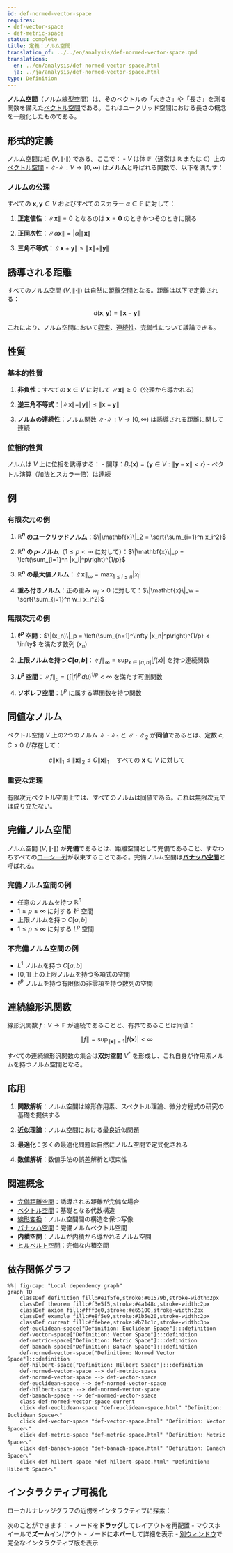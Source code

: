 ```yaml
---
id: def-normed-vector-space
requires:
- def-vector-space
- def-metric-space
status: complete
title: 定義：ノルム空間
translation_of: ../../en/analysis/def-normed-vector-space.qmd
translations:
  en: ../en/analysis/def-normed-vector-space.html
  ja: ../ja/analysis/def-normed-vector-space.html
type: Definition
---
```


**ノルム空間**（ノルム線型空間）は、そのベクトルの「大きさ」や「長さ」を測る関数を備えた[ベクトル空間](../algebra/def-vector-space.qmd)である。これはユークリッド空間における長さの概念を一般化したものである。

## 形式的定義

ノルム空間は組 $(V, \|\cdot\|)$ である。ここで：
- $V$ は体 $\mathbb{F}$（通常は $\mathbb{R}$ または $\mathbb{C}$）上の[ベクトル空間](../algebra/def-vector-space.qmd)
- $\|\cdot\|: V \to [0, \infty)$ は**ノルム**と呼ばれる関数で、以下を満たす：

### ノルムの公理

すべての $\mathbf{x}, \mathbf{y} \in V$ およびすべてのスカラー $\alpha \in \mathbb{F}$ に対して：

1. **正定値性**：$\|\mathbf{x}\| = 0$ となるのは $\mathbf{x} = \mathbf{0}$ のときかつそのときに限る

2. **正同次性**：$\|\alpha \mathbf{x}\| = |\alpha| \|\mathbf{x}\|$

3. **三角不等式**：$\|\mathbf{x} + \mathbf{y}\| \leq \|\mathbf{x}\| + \|\mathbf{y}\|$

## 誘導される距離

すべてのノルム空間 $(V, \|\cdot\|)$ は自然に[距離空間](def-metric-space.qmd)となる。距離は以下で定義される：

$$d(\mathbf{x}, \mathbf{y}) = \|\mathbf{x} - \mathbf{y}\|$$

これにより、ノルム空間において[収束](def-convergence.qmd)、[連続性](def-continuity.qmd)、完備性について議論できる。

## 性質

### 基本的性質

1. **非負性**：すべての $\mathbf{x} \in V$ に対して $\|\mathbf{x}\| \geq 0$（公理から導かれる）

2. **逆三角不等式**：$|\|\mathbf{x}\| - \|\mathbf{y}\|| \leq \|\mathbf{x} - \mathbf{y}\|$

3. **ノルムの連続性**：ノルム関数 $\|\cdot\|: V \to [0, \infty)$ は誘導される距離に関して連続

### 位相的性質

ノルムは $V$ 上に位相を誘導する：
- 開球：$B_r(\mathbf{x}) = \{\mathbf{y} \in V : \|\mathbf{y} - \mathbf{x}\| < r\}$
- ベクトル演算（加法とスカラー倍）は連続

## 例

### 有限次元の例

1. **$\mathbb{R}^n$ のユークリッドノルム**：$\|\mathbf{x}\|_2 = \sqrt{\sum_{i=1}^n x_i^2}$

2. **$\mathbb{R}^n$ の $p$-ノルム**（$1 \leq p < \infty$ に対して）：$\|\mathbf{x}\|_p = \left(\sum_{i=1}^n |x_i|^p\right)^{1/p}$

3. **$\mathbb{R}^n$ の最大値ノルム**：$\|\mathbf{x}\|_\infty = \max_{1 \leq i \leq n} |x_i|$

4. **重み付きノルム**：正の重み $w_i > 0$ に対して：$\|\mathbf{x}\|_w = \sqrt{\sum_{i=1}^n w_i x_i^2}$

### 無限次元の例

1. **$\ell^p$ 空間**：$\|(x_n)\|_p = \left(\sum_{n=1}^\infty |x_n|^p\right)^{1/p} < \infty$ を満たす数列 $(x_n)$

2. **上限ノルムを持つ $C[a,b]$**：$\|f\|_\infty = \sup_{x \in [a,b]} |f(x)|$ を持つ連続関数

3. **$L^p$ 空間**：$\|f\|_p = \left(\int |f|^p \, d\mu\right)^{1/p} < \infty$ を満たす可測関数

4. **ソボレフ空間**：$L^p$ に属する導関数を持つ関数

## 同値なノルム

ベクトル空間 $V$ 上の2つのノルム $\|\cdot\|_1$ と $\|\cdot\|_2$ が**同値**であるとは、定数 $c, C > 0$ が存在して：

$$c\|\mathbf{x}\|_1 \leq \|\mathbf{x}\|_2 \leq C\|\mathbf{x}\|_1 \quad \text{すべての } \mathbf{x} \in V \text{ に対して}$$

### 重要な定理
有限次元ベクトル空間上では、すべてのノルムは同値である。これは無限次元では成り立たない。

## 完備ノルム空間

ノルム空間 $(V, \|\cdot\|)$ が**完備**であるとは、距離空間として完備であること、すなわちすべての[コーシー列](def-cauchy-sequence.qmd)が収束することである。完備ノルム空間は**[バナッハ空間](def-banach-space.qmd)**と呼ばれる。

### 完備ノルム空間の例
- 任意のノルムを持つ $\mathbb{R}^n$
- $1 \leq p \leq \infty$ に対する $\ell^p$ 空間
- 上限ノルムを持つ $C[a,b]$
- $1 \leq p \leq \infty$ に対する $L^p$ 空間

### 不完備ノルム空間の例
- $L^1$ ノルムを持つ $C[a,b]$
- $[0,1]$ 上の上限ノルムを持つ多項式の空間
- $\ell^p$ ノルムを持つ有限個の非零項を持つ数列の空間

## 連続線形汎関数

線形汎関数 $f: V \to \mathbb{F}$ が連続であることと、有界であることは同値：

$$\|f\| = \sup_{\|\mathbf{x}\| = 1} |f(\mathbf{x})| < \infty$$

すべての連続線形汎関数の集合は**双対空間** $V^*$ を形成し、これ自身が作用素ノルムを持つノルム空間となる。

## 応用

1. **関数解析**：ノルム空間は線形作用素、スペクトル理論、微分方程式の研究の基礎を提供する

2. **近似理論**：ノルム空間における最良近似問題

3. **最適化**：多くの最適化問題は自然にノルム空間で定式化される

4. **数値解析**：数値手法の誤差解析と収束性

## 関連概念

- [完備距離空間](def-complete-metric-space.qmd)：誘導される距離が完備な場合
- [ベクトル空間](../algebra/def-vector-space.qmd)：基礎となる代数構造
- [線形変換](../algebra/def-linear-transformation.qmd)：ノルム空間間の構造を保つ写像
- [バナッハ空間](def-banach-space.qmd)：完備ノルムベクトル空間
- **内積空間**：ノルムが内積から導かれるノルム空間
- [ヒルベルト空間](def-hilbert-space.qmd)：完備な内積空間

## 依存関係グラフ

```mermaid
%%| fig-cap: "Local dependency graph"
graph TD
    classDef definition fill:#e1f5fe,stroke:#01579b,stroke-width:2px
    classDef theorem fill:#f3e5f5,stroke:#4a148c,stroke-width:2px
    classDef axiom fill:#fff3e0,stroke:#e65100,stroke-width:2px
    classDef example fill:#e8f5e9,stroke:#1b5e20,stroke-width:2px
    classDef current fill:#ffebee,stroke:#b71c1c,stroke-width:3px
    def-euclidean-space["Definition: Euclidean Space"]:::definition
    def-vector-space["Definition: Vector Space"]:::definition
    def-metric-space["Definition: Metric Space"]:::definition
    def-banach-space["Definition: Banach Space"]:::definition
    def-normed-vector-space["Definition: Normed Vector Space"]:::definition
    def-hilbert-space["Definition: Hilbert Space"]:::definition
    def-normed-vector-space --> def-metric-space
    def-normed-vector-space --> def-vector-space
    def-euclidean-space --> def-normed-vector-space
    def-hilbert-space --> def-normed-vector-space
    def-banach-space --> def-normed-vector-space
    class def-normed-vector-space current
    click def-euclidean-space "def-euclidean-space.html" "Definition: Euclidean Spaceへ"
    click def-vector-space "def-vector-space.html" "Definition: Vector Spaceへ"
    click def-metric-space "def-metric-space.html" "Definition: Metric Spaceへ"
    click def-banach-space "def-banach-space.html" "Definition: Banach Spaceへ"
    click def-hilbert-space "def-hilbert-space.html" "Definition: Hilbert Spaceへ"
```

## インタラクティブ可視化

ローカルナレッジグラフの近傍をインタラクティブに探索：

::: {.graph-viz data-id="def-normed-vector-space" data-width="700" data-height="500"}
:::

次のことができます：
- ノードを**ドラッグ**してレイアウトを再配置
- マウスホイールで**ズーム**イン/アウト
- ノードに**ホバー**して詳細を表示
- [別ウィンドウ](../../output/interactive/def-normed-vector-space.html){target="_blank"}で完全なインタラクティブ版を表示
